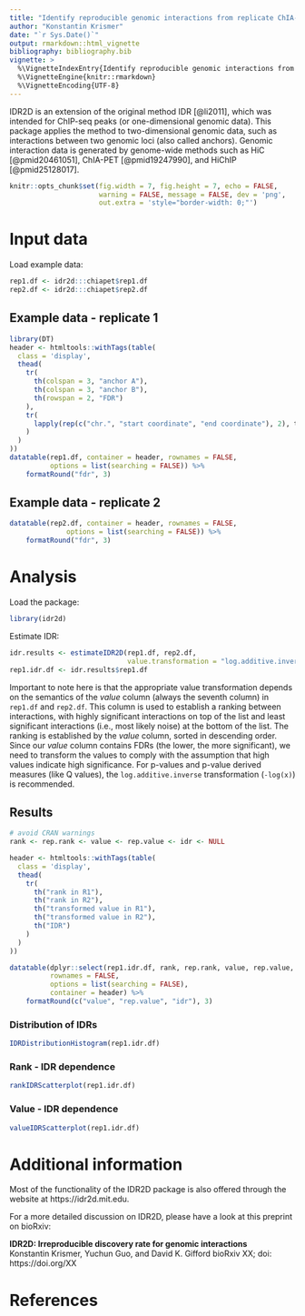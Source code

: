 ```yaml
---
title: "Identify reproducible genomic interactions from replicate ChIA-PET experiments"
author: "Konstantin Krismer"
date: "`r Sys.Date()`"
output: rmarkdown::html_vignette
bibliography: bibliography.bib
vignette: >
  %\VignetteIndexEntry{Identify reproducible genomic interactions from replicate ChIA-PET experiments}
  %\VignetteEngine{knitr::rmarkdown}
  %\VignetteEncoding{UTF-8}
---
```


IDR2D is an extension of the original method IDR [@li2011], which was intended for
ChIP-seq peaks (or one-dimensional genomic data). This package applies the
method to two-dimensional genomic data, such as interactions between two
genomic loci (also called anchors). Genomic interaction data is generated by
genome-wide methods such as HiC [@pmid20461051], ChIA-PET [@pmid19247990], 
and HiChIP [@pmid25128017].

```r
knitr::opts_chunk$set(fig.width = 7, fig.height = 7, echo = FALSE,
                      warning = FALSE, message = FALSE, dev = 'png',
                      out.extra = 'style="border-width: 0;"')
```

# Input data

Load example data:
```r
rep1.df <- idr2d:::chiapet$rep1.df
rep2.df <- idr2d:::chiapet$rep2.df
```

## Example data - replicate 1

```r
library(DT)
header <- htmltools::withTags(table(
  class = 'display',
  thead(
    tr(
      th(colspan = 3, "anchor A"),
      th(colspan = 3, "anchor B"),
      th(rowspan = 2, "FDR")
    ),
    tr(
      lapply(rep(c("chr.", "start coordinate", "end coordinate"), 2), th)
    )
  )
))
datatable(rep1.df, container = header, rownames = FALSE,
          options = list(searching = FALSE)) %>%
    formatRound("fdr", 3)
```

## Example data - replicate 2

```r
datatable(rep2.df, container = header, rownames = FALSE,
              options = list(searching = FALSE)) %>%
    formatRound("fdr", 3)
```

# Analysis

Load the package:
```r
library(idr2d)
```

Estimate IDR:
```r
idr.results <- estimateIDR2D(rep1.df, rep2.df,
                             value.transformation = "log.additive.inverse")
rep1.idr.df <- idr.results$rep1.df
```

Important to note here is that the appropriate value transformation depends
on the semantics of the *value* column (always the seventh column) in `rep1.df`
and `rep2.df`. This column is used to establish a ranking between interactions,
with highly significant interactions on top of the list and least significant
interactions (i.e., most likely noise) at the bottom of the list. The ranking
is established by the *value* column, sorted in descending order. Since our 
*value* column contains FDRs (the lower, the more significant), we need to
transform the values to comply with the assumption that high values indicate
high significance. For p-values and p-value derived measures (like Q values),
the `log.additive.inverse` transformation (`-log(x)`) is recommended.

## Results

```r
# avoid CRAN warnings
rank <- rep.rank <- value <- rep.value <- idr <- NULL

header <- htmltools::withTags(table(
  class = 'display',
  thead(
    tr(
      th("rank in R1"),
      th("rank in R2"),
      th("transformed value in R1"),
      th("transformed value in R2"),
      th("IDR")
    )
  )
))

datatable(dplyr::select(rep1.idr.df, rank, rep.rank, value, rep.value, idr), 
          rownames = FALSE,
          options = list(searching = FALSE),
          container = header) %>%
    formatRound(c("value", "rep.value", "idr"), 3)
```

### Distribution of IDRs

```r
IDRDistributionHistogram(rep1.idr.df)
```

### Rank - IDR dependence

```r
rankIDRScatterplot(rep1.idr.df)
```

### Value - IDR dependence

```r
valueIDRScatterplot(rep1.idr.df)
```

# Additional information

Most of the functionality of the IDR2D package is also offered through 
the website at https://idr2d.mit.edu.

For a more detailed discussion on IDR2D, please have a look at 
this preprint on bioRxiv:

**IDR2D: Irreproducible discovery rate for genomic interactions**  
Konstantin Krismer, Yuchun Guo, and David K. Gifford
bioRxiv XX; doi: https://doi.org/XX

# References
